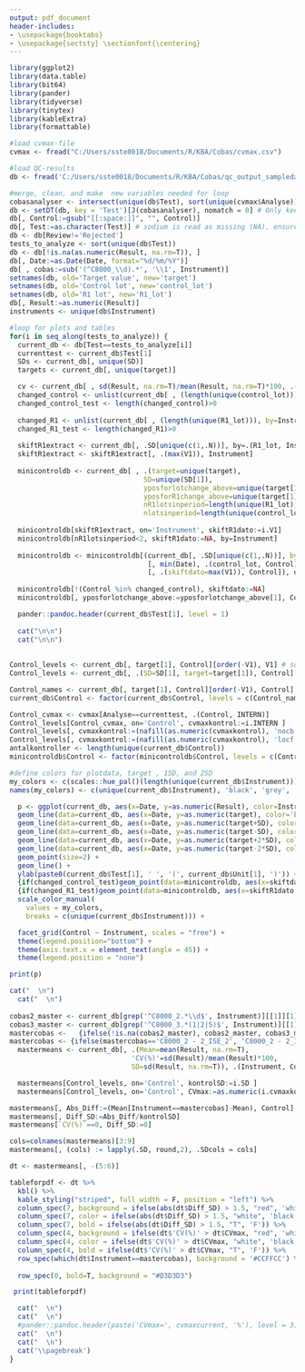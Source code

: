---
output: pdf_document
header-includes:
- \usepackage{booktabs}
- \usepackage{sectsty} \sectionfont{\centering}
---


```{r Multiple Plots in a loop, echo=FALSE, message = FALSE, results='asis', warning=FALSE, fig.keep="all"}

library(ggplot2)
library(data.table)
library(bit64)
library(pander)
library(tidyverse)
library(tinytex)
library(kableExtra)
library(formattable)

#load cvmax-file
cvmax <- fread("C:/Users/sste0018/Documents/R/KBA/Cobas/cvmax.csv")

#load QC-results
db <- fread('C:/Users/sste0018/Documents/R/KBA/Cobas/qc_output_sampledata.csv')

#merge, clean, and make  new variables needed for loop
cobasanalyser <- intersect(unique(db$Test), sort(unique(cvmax$Analyse)))
db <- setDT(db, key = 'Test')[J(cobasanalyser), nomatch = 0] # Only keep cobas-analyser
db[, Control:=gsub("[[:space:]]", "", Control)] 
db[, Test:=as.character(Test)] # sodium is read as missing (NA). ensures it's read as char.
db <- db[Review!='Rejected']
tests_to_analyze <- sort(unique(db$Test))
db <- db[!is.na(as.numeric(Result, na.rm=T)), ]
db[, Date:=as.Date(Date, format="%d/%m/%Y")]
db[ , cobas:=sub('(^C8000_\\d).*', '\\1', Instrument)]
setnames(db, old='Target value', new='target')
setnames(db, old='Control lot', new='control_lot')
setnames(db, old='R1 lot', new='R1_lot')
db[, Result:=as.numeric(Result)]
instruments <- unique(db$Instrument)

#loop for plots and tables
for(i in seq_along(tests_to_analyze)) {
  current_db <- db[Test==tests_to_analyze[i]]
  currenttest <- current_db$Test[1]
  SDs <- current_db[, unique(SD)]
  targets <- current_db[, unique(target)]

  cv <- current_db[ , sd(Result, na.rm=T)/mean(Result, na.rm=T)*100, .(Instrument, Control)]
  changed_control <- unlist(current_db[ , (length(unique(control_lot))), by=Control][V1>1, 1]) # extract name(s) of control(s) that lot change affects
  changed_control_test <- length(changed_control)>0
  
  changed_R1 <- unlist(current_db[ , (length(unique(R1_lot))), by=Instrument][V1>1, 1]) # extract name(s) of R1 that change affects
  changed_R1_test <- length(changed_R1)>0
 
  skiftR1extract <- current_db[, .SD[unique(c(1,.N))], by=.(R1_lot, Instrument)][, min(Date), .(R1_lot, Instrument)]
  skiftR1extract <- skiftR1extract[, .(max(V1)), Instrument]
  
  minicontroldb <- current_db[ , .(target=unique(target),
                                 SD=unique(SD[1]),
                                 yposforlotchange_above=unique(target[1]+3*SD[1]),
                                 yposforR1change_above=unique(target[1]+2.5*SD[1]),
                                 nR1lotsinperiod=length(unique(R1_lot)),
                                 nlotsinperiod=length(unique(control_lot))), .(Instrument, Control)]
  
  minicontroldb[skiftR1extract, on='Instrument', skiftR1dato:=i.V1]
  minicontroldb[nR1lotsinperiod<2, skiftR1dato:=NA, by=Instrument]
  
  minicontroldb <- minicontroldb[(current_db[, .SD[unique(c(1,.N))], by=control_lot]
                                  [, min(Date), .(control_lot, Control)]
                                  [, .(skiftdato=max(V1)), Control]), on='Control']
  
  minicontroldb[!(Control %in% changed_control), skiftdato:=NA]
  minicontroldb[, yposforlotchange_above:=yposforlotchange_above[1], Control]

  pander::pandoc.header(current_db$Test[1], level = 1)
  
  cat("\n\n")
  cat("\n\n")
  
 
Control_levels <- current_db[, target[1], Control][order(-V1), V1] # sorter høj til lav kontrol
Control_levels <- current_db[, .(SD=SD[1], target=target[1]), Control][order(-target), ] # sorter høj til lav kontrol

Control_names <- current_db[, target[1], Control][order(-V1), Control] # sorter høj til lav kontrol
current_db$Control <- factor(current_db$Control, levels = c(Control_names)) # sikrer at høj kontrol er level 1 osv

Control_cvmax <- cvmax[Analyse==currenttest, .(Control, INTERN)]
Control_levels[Control_cvmax, on='Control', cvmaxkontrol:=i.INTERN ]
Control_levels[, cvmaxkontrol:=(nafill(as.numeric(cvmaxkontrol), 'nocb'))]
Control_levels[, cvmaxkontrol:=(nafill(as.numeric(cvmaxkontrol), 'locf'))]
antalkontroller <- length(unique(current_db$Control))
minicontroldb$Control <- factor(minicontroldb$Control, levels = c(Control_names)) # sikrer at høj kontrol er level 1 osv

#define colors for plotdata, target , 1SD, and 2SD
my_colors <- c(scales::hue_pal()(length(unique(current_db$Instrument))), 'black', 'grey', 'skyblue')
names(my_colors) <- c(unique(current_db$Instrument), 'black', 'grey', 'skyblue') 

  p <- ggplot(current_db, aes(x=Date, y=as.numeric(Result), color=Instrument, group=interaction(Instrument, Control))) +
  geom_line(data=current_db, aes(x=Date, y=as.numeric(target), color='black'), size=1.2) +
  geom_line(data=current_db, aes(x=Date, y=as.numeric(target+SD), color='grey'), size=1) +
  geom_line(data=current_db, aes(x=Date, y=as.numeric(target-SD), color='grey'), size=1) +
  geom_line(data=current_db, aes(x=Date, y=as.numeric(target+2*SD), color='skyblue'), size=1.2) +
  geom_line(data=current_db, aes(x=Date, y=as.numeric(target-2*SD), color='skyblue'), size=1.2) +
  geom_point(size=2) +
  geom_line() +
  ylab(paste0(current_db$Test[1], ' ', '(', current_db$Unit[1], ')')) +
  {if(changed_control_test)geom_point(data=minicontroldb, aes(x=skiftdato, y=yposforlotchange_above), size=3, shape=25, color='black', fill='black') } +
  {if(changed_R1_test)geom_point(data=minicontroldb, aes(x=skiftR1dato, y=yposforR1change_above), size=2, shape=8, color='black', fill='black') } +
  scale_color_manual(
    values = my_colors,
    breaks = c(unique(current_db$Instrument))) +

  facet_grid(Control ~ Instrument, scales = "free") +
  theme(legend.position="bottom") +
  theme(axis.text.x = element_text(angle = 45)) +
  theme(legend.position = "none")

print(p)  

cat("  \n")  
  cat("  \n") 
  
cobas2_master <- current_db[grep('^C8000_2.*\\d$', Instrument)][[1]][1] # first canal for cobas 2
cobas3_master <- current_db[grep('^C8000_3.*(1|2|5)$', Instrument)][[1]][1] # master is first canal for cobas 3
mastercobas <-   {ifelse(!is.na(cobas2_master), cobas2_master, cobas3_master)} # cobas_2 if analyzed on 1 or 2, cobas_3 otherwise
mastercobas <- {ifelse(mastercobas=='C8000_2 - 2_ISE_2', 'C8000_2 - 2_ISE_1', mastercobas)}
  mastermeans <- current_db[, .(Mean=mean(Result, na.rm=T),
                              'CV(%)'=sd(Result)/mean(Result)*100,
                              SD=sd(Result, na.rm=T)), .(Instrument, Control)][order(Instrument, Control)]

  mastermeans[Control_levels, on='Control', kontrolSD:=i.SD ]
  mastermeans[Control_levels, on='Control', CVmax:=as.numeric(i.cvmaxkontrol)]

mastermeans[, Abs_Diff:=(Mean[Instrument==mastercobas]-Mean), Control]
mastermeans[, Diff_SD:=Abs_Diff/kontrolSD]
mastermeans[`CV(%)`==0, Diff_SD:=0]

cols=colnames(mastermeans)[3:9]
mastermeans[, (cols) := lapply(.SD, round,2), .SDcols = cols] 

dt <- mastermeans[, -(5:6)]

tableforpdf <- dt %>%
  kbl() %>%
  kable_styling("striped", full_width = F, position = "left") %>%
  column_spec(7, background = ifelse(abs(dt$Diff_SD) > 1.5, "red", 'white')) %>%
  column_spec(7, color = ifelse(abs(dt$Diff_SD) > 1.5, "white", 'black')) %>%
  column_spec(7, bold = ifelse(abs(dt$Diff_SD) > 1.5, "T", 'F')) %>% 
  column_spec(4, background = ifelse(dt$'CV(%)' > dt$CVmax, "red", 'white')) %>%
  column_spec(4, color = ifelse(dt$'CV(%)' > dt$CVmax, "white", 'black')) %>%
  column_spec(4, bold = ifelse(dt$'CV(%)' > dt$CVmax, "T", 'F')) %>%  
  row_spec(which(dt$Instrument==mastercobas), background = '#CCFFCC') %>%
  
  row_spec(0, bold=T, background = "#D3D3D3")

 print(tableforpdf)

  cat("  \n")  
  cat("  \n")
  #pander::pandoc.header(paste('CVmax=', cvmaxcurrent, '%'), level = 3)
  cat("  \n")  
  cat("  \n") 
  cat('\\pagebreak')
}
```
  